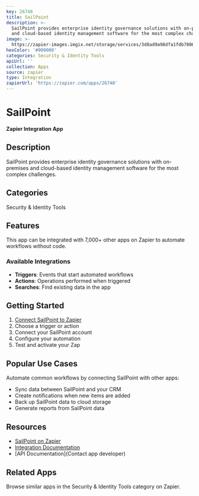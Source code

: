 ```yaml
---
key: 26748
title: SailPoint
description: >-
  SailPoint provides enterprise identity governance solutions with on-premises
  and cloud-based identity management software for the most complex challenges.
image: >-
  https://zapier-images.imgix.net/storage/services/3d8ad9a98dfa1fdb780620e2f58e6c3e.png?auto=format%2Ccompress&ixlib=python-3.0.0&q=50
hexColor: '#000000'
categories: Security & Identity Tools
apiUrl: ''
collection: Apps
source: zapier
type: Integration
zapierUrl: 'https://zapier.com/apps/26748'
---
```

# SailPoint

**Zapier Integration App**

## Description

SailPoint provides enterprise identity governance solutions with on-premises and cloud-based identity management software for the most complex challenges.

## Categories

Security & Identity Tools

## Features

This app can be integrated with 7,000+ other apps on Zapier to automate workflows without code.

### Available Integrations

- **Triggers**: Events that start automated workflows
- **Actions**: Operations performed when triggered
- **Searches**: Find existing data in the app

## Getting Started

1. [Connect SailPoint to Zapier](https://zapier.com/apps/26748)
2. Choose a trigger or action
3. Connect your SailPoint account
4. Configure your automation
5. Test and activate your Zap

## Popular Use Cases

Automate common workflows by connecting SailPoint with other apps:

- Sync data between SailPoint and your CRM
- Create notifications when new items are added
- Back up SailPoint data to cloud storage
- Generate reports from SailPoint data

## Resources

- [SailPoint on Zapier](https://zapier.com/apps/26748)
- [Integration Documentation](https://zapier.com/apps/26748/integrations)
- [API Documentation](Contact app developer)

## Related Apps

Browse similar apps in the Security & Identity Tools category on Zapier.
